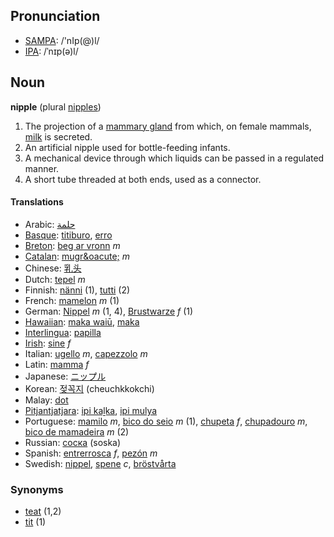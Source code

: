 == Pronunciation ==
*[[w:SAMPA|SAMPA]]: /'nIp(@)l/
*[[w:IPA|IPA]]: /ˈnɪp(ə)l/

== Noun ==

'''nipple''' (plural [[nipples]])

# The projection of a [[mammary gland]] from which, on female mammals, [[milk]] is secreted.
# An artificial nipple used for bottle-feeding infants.
# A mechanical device through which liquids can be passed in a regulated manner.
# A short tube threaded at both ends, used as a connector.

==== Translations ====
*Arabic: [[حلمة]]
*[[Basque]]: [[titiburo]], [[erro]]
*[[Breton]]: [[beg ar vronn]] ''m''
*[[Catalan]]: [[mugr&oacute;]] ''m''
*Chinese: [[乳头]]
*Dutch: [[tepel]] ''m''
*Finnish: [[nänni]] (1), [[tutti]] (2)
*French: [[mamelon]] ''m'' (1)
*German: [[Nippel]] ''m'' (1, 4), [[Brustwarze]] ''f'' (1)
*[[Hawaiian]]: [[maka waiū]], [[maka]]
*[[Interlingua]]: [[papilla]]
*[[Irish]]: [[sine]] ''f''
*Italian: [[ugello]] ''m'', [[capezzolo]] ''m''
*Latin: [[mamma]] ''f''
*Japanese: [[ニップル]] 
*Korean: [[젖꼭지]] (cheuchkkokchi)
*Malay: [[dot]]
*[[Pitjantjatjara]]: [[ipi kaḻka]], [[ipi mulya]]
*Portuguese: [[mamilo]] ''m'', [[bico do seio]] ''m'' (1), [[chupeta]] ''f'', [[chupadouro]] ''m'', [[bico de mamadeira]] ''m'' (2)
*Russian: [[соска]] (soska)
*Spanish: [[entrerrosca]] ''f'', [[pezón]] ''m''
*Swedish: [[nippel]], [[spene]] ''c'', [[bröstvårta]]

=== Synonyms ===
*[[teat]] (1,2)
*[[tit]] (1)
